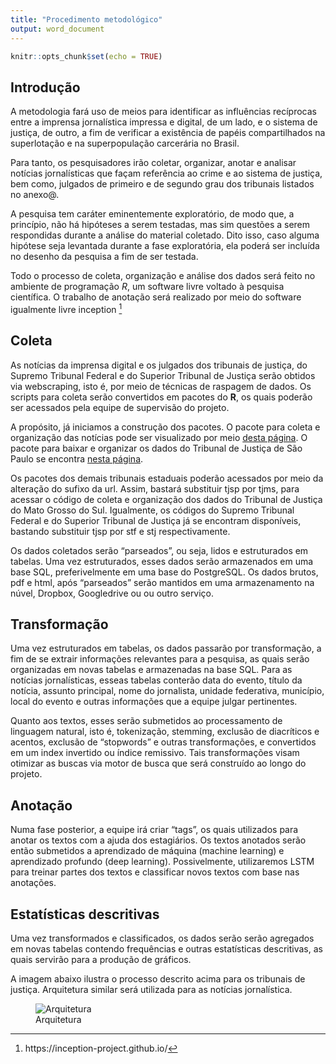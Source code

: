 ```yaml
---
title: "Procedimento metodológico"
output: word_document
---
```


```r
knitr::opts_chunk$set(echo = TRUE)
```


## Introdução

A metodologia fará uso de meios para identificar as influências recíprocas entre a imprensa jornalística impressa e digital, de um lado, e o sistema de justiça, de outro, a fim de verificar a existência de  papéis compartilhados na superlotação e na superpopulação carcerária no Brasil.

Para tanto, os pesquisadores irão coletar, organizar, anotar e analisar notícias jornalísticas que façam referência ao crime e ao sistema de justiça, bem como, julgados de primeiro e de segundo grau dos tribunais listados no anexo@.

A pesquisa tem caráter eminentemente exploratório, de modo que, a princípio, não há hipóteses a serem testadas, mas sim questões a serem respondidas durante a análise do material coletado. Dito isso, caso alguma hipótese seja levantada durante a fase exploratória, ela poderá ser incluída no desenho da pesquisa a fim de ser testada.

Todo o processo de coleta, organização e análise dos dados será feito no ambiente de programação *R*, um software livre voltado à pesquisa científica. O trabalho de anotação será realizado por meio do software igualmente livre inception ^[https://inception-project.github.io/]

## Coleta

As notícias da imprensa digital e os julgados dos tribunais de justiça, do Supremo Tribunal Federal e do Superior Tribunal de Justiça serão obtidos via webscraping, isto é, por meio de técnicas de raspagem de dados. Os scripts para coleta serão convertidos em pacotes do **R**, os quais poderão ser acessados pela equipe de supervisão do projeto. 

A propósito, já iniciamos a construção dos pacotes. O pacote para coleta e organização das notícias pode ser visualizado por meio [desta página](https://jjesusfilho.github.io/jornais). O pacote para baixar e organizar os dados do Tribunal de Justiça de São Paulo se encontra [nesta página](https://jjesusfilho.github.io/tjsp). 

Os pacotes dos demais tribunais estaduais poderão acessados por meio da alteração do sufixo da url. Assim, bastará substituir tjsp por tjms, para acessar o código de coleta e organização dos dados do Tribunal de Justiça do Mato Grosso do Sul.
Igualmente, os códigos do Supremo Tribunal Federal e do Superior Tribunal de Justiça já se encontram disponíveis, bastando substituir tjsp por stf e stj respectivamente.

Os dados coletados serão "parseados", ou seja, lidos e estruturados em tabelas. Uma vez estruturados, esses dados serão armazenados em uma base SQL, preferivelmente em uma base do PostgreSQL. Os dados brutos, pdf e html, após "parseados" serão mantidos em uma armazenamento na núvel, Dropbox, Googledrive ou ou outro serviço.

## Transformação

Uma vez estruturados em tabelas, os dados passarão por transformação, a fim de se extrair informações relevantes para a pesquisa, as quais serão organizadas em novas tabelas e armazenadas na base SQL. Para as notícias jornalísticas, esseas tabelas conterão data do evento, título da notícia, assunto principal, nome do jornalista, unidade federativa, município, local do evento e outras informações que a equipe julgar pertinentes.

Quanto aos textos, esses serão submetidos ao processamento de linguagem natural, isto é, tokenização, stemming, exclusão de diacríticos e acentos, exclusão de "stopwords" e outras transformações, e convertidos em um index invertido ou índice remissivo. Tais transformações visam otimizar as buscas via motor de busca que será construído ao longo do projeto.

## Anotação

Numa fase posterior, a equipe irá criar "tags", os quais utilizados para anotar os textos com a ajuda dos estagiários. Os textos anotados serão então submetidos a aprendizado de máquina (machine learning) e aprendizado profundo (deep learning). Possivelmente, utilizaremos LSTM para treinar partes dos textos e classificar novos textos com base nas anotações.

## Estatísticas descritivas

Uma vez transformados e classificados, os dados serão serão agregados em novas tabelas contendo frequências e outras estatísticas descritivas, as quais servirão para a produção de gráficos.

A imagem abaixo ilustra o processo descrito acima para os tribunais de justiça. Arquitetura similar será utilizada para as notícias jornalística.

![Arquitetura](../img/cebrap.png)

